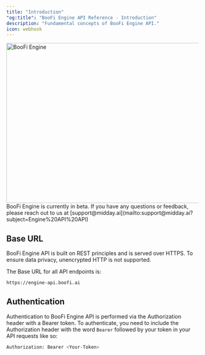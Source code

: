 ```yaml
---
title: "Introduction"
"og:title": "BooFi Engine API Reference - Introduction"
description: "Fundamental concepts of BooFi Engine API."
icon: webhook
---
```


<Frame>
  <img src="/images/engine.png" alt="BooFi Engine" width="800" height="420" />
</Frame>

<Info>
  BooFi Engine is currently in beta. If you have any questions or feedback,
  please reach out to us at
  [support@midday.ai](mailto:support@midday.ai?subject=Engine%20API%20API)
</Info>

## Base URL

BooFi Engine API is built on REST principles and is served over HTTPS. To ensure data privacy, unencrypted HTTP is not supported.

The Base URL for all API endpoints is:

```bash Terminal
https://engine-api.boofi.ai
```

## Authentication

Authentication to BooFi Engine API is performed via the Authorization header with a Bearer token. To authenticate, you need to include the Authorization header with the word `Bearer` followed by your token in your API requests like so:

```bash Terminal
Authorization: Bearer <Your-Token>
```
